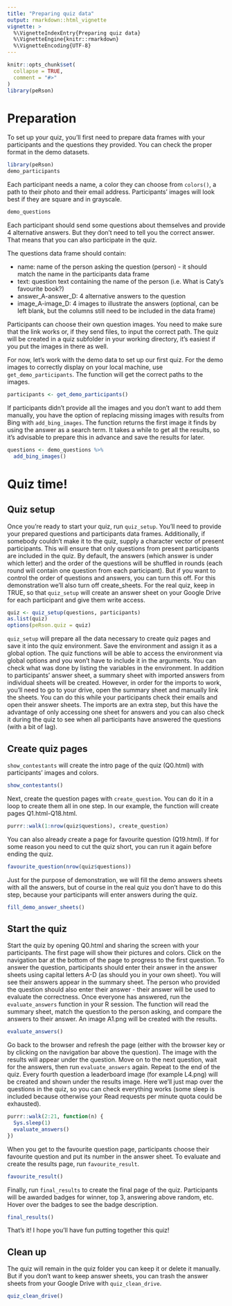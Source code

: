 ```yaml
---
title: "Preparing quiz data"
output: rmarkdown::html_vignette
vignette: >
  %\VignetteIndexEntry{Preparing quiz data}
  %\VignetteEngine{knitr::rmarkdown}
  %\VignetteEncoding{UTF-8}
---
```


```r
knitr::opts_chunk$set(
  collapse = TRUE,
  comment = "#>"
)
library(peRson)
```
# Preparation
To set up your quiz, you'll first need to prepare data frames with your participants and the questions they provided. You can check the proper format in the demo datasets.
```r
library(peRson)
demo_participants
```
Each participant needs a name, a color they can choose from `colors()`, a path to their photo and their email address. Participants' images will look best if they are square and in grayscale.
```r
demo_questions
```
Each participant should send some questions about themselves and provide 4 alternative answers. But they don't need to tell you the correct answer. That means that you can also participate in the quiz. 

The questions data frame should contain:

* name: name of the person asking the question (person) - it should match the name in the participants data frame
* text: question text containing the name of the person (i.e. What is Caty's favourite book?)
* answer_A-answer_D: 4 alternative answers to the question
* image_A-image_D: 4 images to illustrate the answers (optional, can be left blank, but the columns still need to be included in the data frame)

Participants can choose their own question images. You need to make sure that the link works or, if they send files, to input the correct path. The quiz will be created in a quiz subfolder in your working directory, it's easiest if you put the images in there as well.

For now, let's work with the demo data to set up our first quiz. For the demo images to correctly display on your local machine, use `get_demo_participants`. The function will get the correct paths to the images. 

```r
participants <- get_demo_participants()
```
If participants didn't provide all the images and you don't want to add them manually, you have the option of replacing missing images with results from Bing with `add_bing_images`. The function returns the first image it finds by using the answer as a search term. It takes a while to get all the results, so it's advisable to prepare this in advance and save the results for later. 
```r
questions <- demo_questions %>%
  add_bing_images()
```
# Quiz time!

## Quiz setup
Once you're ready to start your quiz, run `quiz_setup`. You'll need to provide your prepared questions and participants data frames. Additionally, if somebody couldn't make it to the quiz, supply a character vector of present participants. This will ensure that only questions from present participants are included in the quiz. 
By default, the answers (which answer is under which letter) and the order of the questions will be shuffled in rounds (each round will contain one question from each participant). But if you want to control the order of questions and answers, you can turn this off. 
For this demonstration we'll also turn off create_sheets. For the real quiz, keep in TRUE, so that `quiz_setup` will create an answer sheet on your Google Drive for each participant and give them write access. 
```r
quiz <- quiz_setup(questions, participants)
as.list(quiz)
options(peRson.quiz = quiz)
```
`quiz_setup` will prepare all the data necessary to create quiz pages and save it into the quiz environment. Save the environment and assign it as a global option. The quiz functions will be able to access the environment via global options and you won't have to include it in the arguments. You can check what was done by listing the variables in the environment.
In addition to participants' answer sheet, a summary sheet with imported answers from individual sheets will be created. However, in order for the imports to work, you'll need to go to your drive, open the summary sheet and manually link the sheets. You can do this while your participants check their emails and open their answer sheets. The imports are an extra step, but this have the advantage of only accessing one sheet for answers and you can also check it during the quiz to see when all participants have answered the questions (with a bit of lag).


## Create quiz pages
`show_contestants` will create the intro page of the quiz (Q0.html) with participants' images and colors.
```r
show_contestants()
```
Next, create the question pages with `create_question`. You can do it in a loop to create them all in one step. In our example, the function will create pages Q1.html-Q18.html.
```r
purrr::walk(1:nrow(quiz$questions), create_question)
```
You can also already create a page for favourite question (Q19.html). If for some reason you need to cut the quiz short, you can run it again before ending the quiz. 
```r
favourite_question(nrow(quiz$questions))
```
Just for the purpose of demonstration, we will fill the demo answers sheets with all the answers, but of course in the real quiz you don't have to do this step, because your participants will enter answers during the quiz. 
```r
fill_demo_answer_sheets()
```
## Start the quiz
Start the quiz by opening Q0.html and sharing the screen with your participants. The first page will show their pictures and colors. Click on the navigation bar at the bottom of the page to progress to the first question.
To answer the question, participants should enter their answer in the answer sheets using capital letters A-D (as should you in your own sheet).  You will see their answers appear in the summary sheet. The person who provided the question should also enter their answer - their answer will be used to evaluate the correctness.
Once everyone has answered, run the `evaluate_answers` function in your R session. The function will read the summary sheet, match the question to the person asking, and compare the answers to their answer. An image A1.png will be created with the results. 
```r
evaluate_answers()
```
Go back to the browser and refresh the page (either with the browser key or by clicking on the navigation bar above the question). The image with the results will appear under the question. Move on to the next question, wait for the answers, then run `evaluate_answers` again. Repeat to the end of the quiz. 
Every fourth question a leaderboard image (for example L4.png) will be created and shown under the results image.
Here we'll just map over the questions in the quiz, so you can check everything works (some sleep is included because otherwise your Read requests per minute quota could be exhausted).
```r
purrr::walk(2:21, function(n) { 
  Sys.sleep(1)
  evaluate_answers()
})
```
When you get to the favourite question page, participants choose their favourite question and put its number in the answer sheet. To evaluate and create the results page, run `favourite_result`. 
```r
favourite_result()
```
Finally, run `final_results` to create the final page of the quiz. Participants will be awarded badges for winner, top 3, answering above random, etc. Hover over the badges to see the badge description.
```r
final_results()
```
That's it! I hope you'll have fun putting together this quiz! 

## Clean up
The quiz will remain in the quiz folder you can keep it or delete it manually. But if you don't want to keep answer sheets, you can trash the answer sheets from your Google Drive with `quiz_clean_drive`.
```r
quiz_clean_drive()
```


